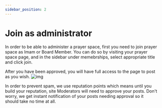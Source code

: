 ```yaml
---
sidebar_position: 2
---
```


# Join as administrator

In order to be able to administer a prayer space, first you need to join prayer space as Imam or Board Member.
You can do so by visiting your prayer space page, and in the sidebar under memebrships, select appropriate title and click join.

After you have been approved, you will have full access to the page to post as you wish.
![img](img/join.png)


In order to prevent spam, we use reputation points which means until you build your reputation, site Moderators will need to approve your posts. Don't worry, we get instant notification of your posts needing approval so it should take no time at all.